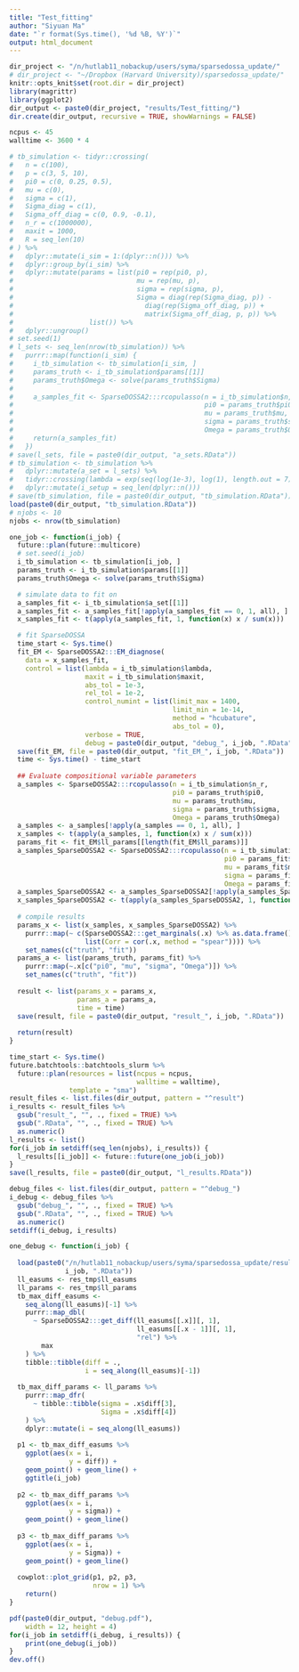 ```yaml
---
title: "Test_fitting"
author: "Siyuan Ma"
date: "`r format(Sys.time(), '%d %B, %Y')`"
output: html_document
---
```


```r
dir_project <- "/n/hutlab11_nobackup/users/syma/sparsedossa_update/"
# dir_project <- "~/Dropbox (Harvard University)/sparsedossa_update/"
knitr::opts_knit$set(root.dir = dir_project)
library(magrittr)
library(ggplot2)
dir_output <- paste0(dir_project, "results/Test_fitting/")
dir.create(dir_output, recursive = TRUE, showWarnings = FALSE)
```

```r
ncpus <- 45
walltime <- 3600 * 4
```

```r
# tb_simulation <- tidyr::crossing(
#   n = c(100),
#   p = c(3, 5, 10),
#   pi0 = c(0, 0.25, 0.5),
#   mu = c(0),
#   sigma = c(1),
#   Sigma_diag = c(1),
#   Sigma_off_diag = c(0, 0.9, -0.1),
#   n_r = c(1000000),
#   maxit = 1000,
#   R = seq_len(10)
# ) %>%
#   dplyr::mutate(i_sim = 1:(dplyr::n())) %>%
#   dplyr::group_by(i_sim) %>%
#   dplyr::mutate(params = list(pi0 = rep(pi0, p),
#                               mu = rep(mu, p),
#                               sigma = rep(sigma, p),
#                               Sigma = diag(rep(Sigma_diag, p)) -
#                                 diag(rep(Sigma_off_diag, p)) +
#                                 matrix(Sigma_off_diag, p, p)) %>%
#                   list()) %>%
#   dplyr::ungroup()
# set.seed(1)
# l_sets <- seq_len(nrow(tb_simulation)) %>%
#   purrr::map(function(i_sim) {
#     i_tb_simulation <- tb_simulation[i_sim, ]
#     params_truth <- i_tb_simulation$params[[1]]
#     params_truth$Omega <- solve(params_truth$Sigma)
# 
#     a_samples_fit <- SparseDOSSA2:::rcopulasso(n = i_tb_simulation$n,
#                                                pi0 = params_truth$pi0,
#                                                mu = params_truth$mu,
#                                                sigma = params_truth$sigma,
#                                                Omega = params_truth$Omega)
#     return(a_samples_fit)
#   })
# save(l_sets, file = paste0(dir_output, "a_sets.RData"))
# tb_simulation <- tb_simulation %>%
#   dplyr::mutate(a_set = l_sets) %>%
#   tidyr::crossing(lambda = exp(seq(log(1e-3), log(1), length.out = 7))) %>%
#   dplyr::mutate(i_setup = seq_len(dplyr::n()))
# save(tb_simulation, file = paste0(dir_output, "tb_simulation.RData"))
load(paste0(dir_output, "tb_simulation.RData"))
# njobs <- 10
njobs <- nrow(tb_simulation)
```

```r
one_job <- function(i_job) {
  future::plan(future::multicore)
  # set.seed(i_job)
  i_tb_simulation <- tb_simulation[i_job, ]
  params_truth <- i_tb_simulation$params[[1]]
  params_truth$Omega <- solve(params_truth$Sigma)

  # simulate data to fit on
  a_samples_fit <- i_tb_simulation$a_set[[1]]
  a_samples_fit <- a_samples_fit[!apply(a_samples_fit == 0, 1, all), ]
  x_samples_fit <- t(apply(a_samples_fit, 1, function(x) x / sum(x)))

  # fit SparseDOSSA
  time_start <- Sys.time()
  fit_EM <- SparseDOSSA2:::EM_diagnose(
    data = x_samples_fit,
    control = list(lambda = i_tb_simulation$lambda,
                   maxit = i_tb_simulation$maxit,
                   abs_tol = 1e-3,
                   rel_tol = 1e-2,
                   control_numint = list(limit_max = 1400,
                                         limit_min = 1e-14,
                                         method = "hcubature",
                                         abs_tol = 0),
                   verbose = TRUE,
                   debug = paste0(dir_output, "debug_", i_job, ".RData")))
  save(fit_EM, file = paste0(dir_output, "fit_EM_", i_job, ".RData"))
  time <- Sys.time() - time_start
  
  ## Evaluate compositional variable parameters
  a_samples <- SparseDOSSA2:::rcopulasso(n = i_tb_simulation$n_r,
                                         pi0 = params_truth$pi0,
                                         mu = params_truth$mu,
                                         sigma = params_truth$sigma,
                                         Omega = params_truth$Omega)
  a_samples <- a_samples[!apply(a_samples == 0, 1, all), ]
  x_samples <- t(apply(a_samples, 1, function(x) x / sum(x)))
  params_fit <- fit_EM$ll_params[[length(fit_EM$ll_params)]]
  a_samples_SparseDOSSA2 <- SparseDOSSA2:::rcopulasso(n = i_tb_simulation$n_r,
                                                      pi0 = params_fit$pi0,
                                                      mu = params_fit$mu,
                                                      sigma = params_fit$sigma,
                                                      Omega = params_fit$Omega)
  a_samples_SparseDOSSA2 <- a_samples_SparseDOSSA2[!apply(a_samples_SparseDOSSA2 == 0, 1, all), ]
  x_samples_SparseDOSSA2 <- t(apply(a_samples_SparseDOSSA2, 1, function(x) x / sum(x)))
  
  # compile results
  params_x <- list(x_samples, x_samples_SparseDOSSA2) %>%
    purrr::map(~ c(SparseDOSSA2:::get_marginals(.x) %>% as.data.frame(),
                   list(Corr = cor(.x, method = "spear")))) %>%
    set_names(c("truth", "fit"))
  params_a <- list(params_truth, params_fit) %>%
    purrr::map(~.x[c("pi0", "mu", "sigma", "Omega")]) %>%
    set_names(c("truth", "fit"))
  
  result <- list(params_x = params_x,
                 params_a = params_a,
                 time = time)
  save(result, file = paste0(dir_output, "result_", i_job, ".RData"))
  
  return(result)
}
```

```r
time_start <- Sys.time()
future.batchtools::batchtools_slurm %>%
  future::plan(resources = list(ncpus = ncpus,
                                walltime = walltime),
               template = "sma")
result_files <- list.files(dir_output, pattern = "^result")
i_results <- result_files %>% 
  gsub("result_", "", ., fixed = TRUE) %>% 
  gsub(".RData", "", ., fixed = TRUE) %>% 
  as.numeric()
l_results <- list()
for(i_job in setdiff(seq_len(njobs), i_results)) {
  l_results[[i_job]] <- future::future(one_job(i_job))
}
save(l_results, file = paste0(dir_output, "l_results.RData"))
```

```r
debug_files <- list.files(dir_output, pattern = "^debug_")
i_debug <- debug_files %>% 
  gsub("debug_", "", ., fixed = TRUE) %>% 
  gsub(".RData", "", ., fixed = TRUE) %>% 
  as.numeric()
setdiff(i_debug, i_results)

one_debug <- function(i_job) {
  
  load(paste0("/n/hutlab11_nobackup/users/syma/sparsedossa_update/results/Test_fitting/debug_", 
              i_job, ".RData"))
  ll_easums <- res_tmp$ll_easums
  ll_params <- res_tmp$ll_params
  tb_max_diff_easums <- 
    seq_along(ll_easums)[-1] %>% 
    purrr::map_dbl(
      ~ SparseDOSSA2:::get_diff(ll_easums[[.x]][, 1],
                                ll_easums[[.x - 1]][, 1],
                                "rel") %>% 
        max
    ) %>% 
    tibble::tibble(diff = .,
                   i = seq_along(ll_easums)[-1])
  
  tb_max_diff_params <- ll_params %>% 
    purrr::map_dfr(
      ~ tibble::tibble(sigma = .x$diff[3],
                       Sigma = .x$diff[4])
    ) %>% 
    dplyr::mutate(i = seq_along(ll_easums))
  
  p1 <- tb_max_diff_easums %>% 
    ggplot(aes(x = i,
               y = diff)) +
    geom_point() + geom_line() +
    ggtitle(i_job)
  
  p2 <- tb_max_diff_params %>% 
    ggplot(aes(x = i,
               y = sigma)) +
    geom_point() + geom_line()
  
  p3 <- tb_max_diff_params %>% 
    ggplot(aes(x = i,
               y = Sigma)) +
    geom_point() + geom_line()
  
  cowplot::plot_grid(p1, p2, p3,
                     nrow = 1) %>% 
    return()
}

pdf(paste0(dir_output, "debug.pdf"),
    width = 12, height = 4)
for(i_job in setdiff(i_debug, i_results)) {
    print(one_debug(i_job))
}
dev.off()
```